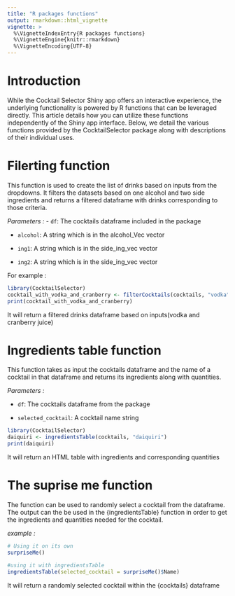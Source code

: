 ```yaml
---
title: "R packages functions"
output: rmarkdown::html_vignette
vignette: >
  %\VignetteIndexEntry{R packages functions}
  %\VignetteEngine{knitr::rmarkdown}
  %\VignetteEncoding{UTF-8}
---
```


# Introduction

While the Cocktail Selector Shiny app offers an interactive experience, the underlying functionality is powered by R functions that can be leveraged directly. This article details how you can utilize these functions independently of the Shiny app interface.
Below, we detail the various functions provided by the CocktailSelector package along with descriptions of their individual uses.

# Filerting function 

This function is used to create the list of drinks based on inputs from the dropdowns.
It filters the datasets based on one alcohol and two side ingredients and returns a filtered dataframe with drinks corresponding to those criteria.

*Parameters :* 
- `df`: The cocktails dataframe included in the package

- `alcohol`: A string which is in the alcohol_Vec vector

- `ing1`: A string which is in the side_ing_vec vector

- `ing2`: A string which is in the side_ing_vec vector

For example : 

```r
library(CocktailSelector)
cocktail_with_vodka_and_cranberry <- filterCocktails(cocktails, "vodka", "cranberry juice")
print(cocktail_with_vodka_and_cranberry)
```
It will return a filtered drinks dataframe based on inputs(vodka and cranberry juice)


# Ingredients table function

This function takes as input the cocktails dataframe and the name of a cocktail in that dataframe and returns its ingredients along with quantities.

*Parameters :* 

- `df`: The cocktails dataframe from the package

- `selected_cocktail`: A cocktail name string

```r
library(CocktailSelector)
daiquiri <- ingredientsTable(cocktails, "daiquiri")
print(daiquiri)
```
It will return an HTML table with ingredients and corresponding quantities


# The suprise me function
The function can be used to randomly select a cocktail from the dataframe. The output can the be used in the {ingredientsTable} function in order to get the ingredients and quantities needed for the cocktail.

*example :* 

```r
# Using it on its own
surpriseMe()

#using it with ingredientsTable
ingredientsTable(selected_cocktail = surpriseMe()$Name)
```

It will return a randomly selected cocktail within the {cocktails} dataframe
